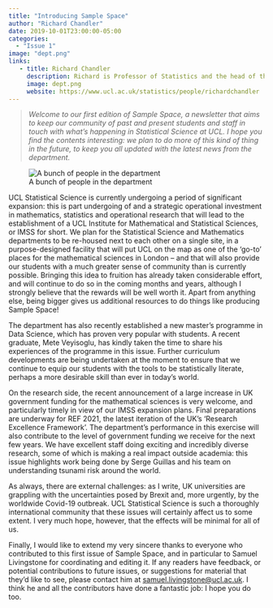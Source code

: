 ```yaml
---
title: "Introducing Sample Space"
author: "Richard Chandler"
date: 2019-10-01T23:00:00-05:00
categories:
  - "Issue 1"
image: "dept.png" 
links: 
   - title: Richard Chandler
     description: Richard is Professor of Statistics and the head of the department (for the term 2016-2021)
     image: dept.png
     website: https://www.ucl.ac.uk/statistics/people/richardchandler
---
```


> *Welcome to our first edition of Sample Space, a newsletter that aims to keep our community
of past and present students and staff in touch with what’s happening in Statistical Science
at UCL. I hope you find the contents interesting: we plan to do more of this kind of thing
in the future, to keep you all updated with the latest news from the department.*

![A bunch of people in the department](dept.png)

UCL Statistical Science is currently undergoing a period of significant expansion: this is part undergoing of and a strategic operational investment in mathematics, statistics and operational research that will lead to the establishment of a UCL Institute for Mathematical and Statistical Sciences, or IMSS for short. We plan for the Statistical Science and Mathematics departments to be re-housed next to each other on a single site, in a purpose-designed facility that will put UCL on the map as one of the ‘go-to’ places for the mathematical sciences in London – and that will also provide our students with a much greater sense of community than is currently possible. Bringing this idea to fruition has already taken considerable effort, and will continue
to do so in the coming months and years, although I strongly believe that the rewards will be well worth it. Apart from anything else, being bigger gives us additional resources to do things like producing Sample Space! 

The department has also recently established a new master’s programme in Data Science, which has proven very popular with students. A recent graduate, Mete Veyisoglu, has kindly taken the time to share his experiences of the programme in this issue. Further curriculum developments are being undertaken at the moment to ensure that we continue to equip our students with the tools to be statistically literate, perhaps a more desirable skill than ever in today's world.

On the research side, the recent announcement of a large increase in UK government funding for the mathematical sciences is very welcome, and particularly timely in view of our IMSS expansion plans. Final preparations are underway for REF 2021, the latest iteration of the UK’s ‘Research Excellence Framework’.
The department’s performance in this exercise will also contribute to the level of government funding we receive for the next few years. We have excellent staff doing exciting and incredibly diverse research, some of which is making a real impact outside academia: this issue highlights work being done by Serge Guillas and his team on understanding tsunami risk around the world. 

As always, there are external challenges: as I write, UK universities are grappling with the uncertainties posed by Brexit and, more urgently, by the worldwide Covid-19 outbreak. UCL Statistical Science is such a thoroughly international community that these issues will certainly affect us to some extent. I very much hope, however, that the effects will be minimal for all of us. 

Finally, I would like to extend my very sincere thanks to everyone who contributed to this first issue of Sample Space, and in particular to Samuel Livingstone for coordinating and editing it. If any readers have feedback, or potential contributions to future issues, or suggestions for material that they’d like to see, please contact him at [samuel.livingstone@ucl.ac.uk](mailto:samuel.livingstone@ucl.ac.uk). I think he and all the contributors have done a fantastic job: I hope you do too.


 
